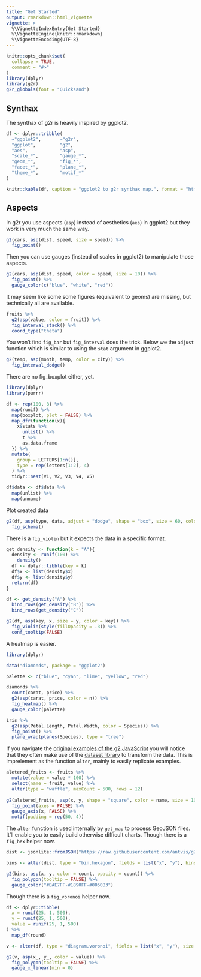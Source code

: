 ```yaml
---
title: "Get Started"
output: rmarkdown::html_vignette
vignette: >
  %\VignetteIndexEntry{Get Started}
  %\VignetteEngine{knitr::rmarkdown}
  %\VignetteEncoding{UTF-8}
---
```


```r
knitr::opts_chunk$set(
  collapse = TRUE,
  comment = "#>"
)
library(dplyr)
library(g2r)
g2r_globals(font = "Quicksand")
```

## Synthax

The synthax of g2r is heavily inspired by ggplot2.

```r
df <- dplyr::tribble(
  ~"ggplot2",       ~"g2r",
  "ggplot",         "g2",
  "aes",            "asp",
  "scale_*",        "gauge_*",
  "geom_*",         "fig_*",
  "facet_*",        "plane_*",
  "theme_*",        "motif_*"
)

knitr::kable(df, caption = "ggplot2 to g2r synthax map.", format = "html")
```

## Aspects

In g2r you use aspects (`asp`) instead of aesthetics (`aes`) in ggplot2 but they work in very much the same way.

```r
g2(cars, asp(dist, speed, size = speed)) %>% 
  fig_point()
```

Then you can use gauges (instead of scales in ggplot2) to manipulate those aspects.

```r
g2(cars, asp(dist, speed, color = speed, size = 10)) %>% 
  fig_point() %>% 
  gauge_color(c("blue", "white", "red"))
```

It may seem like some some figures (equivalent to geoms) are missing, but technically all are available.

```r
fruits %>% 
  g2(asp(value, color = fruit)) %>% 
  fig_interval_stack() %>% 
  coord_type("theta")
```

You won't find `fig_bar` but `fig_interval` does the trick. Below we the `adjust` function which is similar to using the `stat` argument in ggplot2.

```r
g2(temp, asp(month, temp, color = city)) %>% 
  fig_interval_dodge() 
```

There are no fig_boxplot either, yet.

```r
library(dplyr)
library(purrr)

df <- rep(100, 8) %>% 
  map(runif) %>% 
  map(boxplot, plot = FALSE) %>% 
  map_dfr(function(x){
    x$stats %>% 
      unlist() %>% 
      t %>% 
      as.data.frame
  }) %>% 
  mutate(
    group = LETTERS[1:n()],
    type = rep(letters[1:2], 4)
  ) %>% 
  tidyr::nest(V1, V2, V3, V4, V5)

df$data <- df$data %>% 
  map(unlist) %>% 
  map(unname)
```

Plot created data

```r
g2(df, asp(type, data, adjust = "dodge", shape = "box", size = 60, color = group)) %>% 
  fig_schema()
```

There is a `fig_violin` but it expects the data in a specific format.

```r
get_density <- function(k = "A"){
  density <- runif(100) %>% 
    density() 
  df <- dplyr::tibble(key = k)
  df$x <- list(density$x)
  df$y <- list(density$y)
  return(df)
}

df <- get_density("A") %>% 
  bind_rows(get_density("B")) %>% 
  bind_rows(get_density("C"))

g2(df, asp(key, x, size = y, color = key)) %>% 
  fig_violin(style(fillOpacity = .3)) %>% 
  conf_tooltip(FALSE)
```

A heatmap is easier.

```r
library(dplyr)

data("diamonds", package = "ggplot2")

palette <- c("blue", "cyan", "lime", "yellow", "red")

diamonds %>% 
  count(carat, price) %>% 
  g2(asp(carat, price, color = n)) %>% 
  fig_heatmap() %>% 
  gauge_color(palette)
```

```r
iris %>%
  g2(asp(Petal.Length, Petal.Width, color = Species)) %>% 
  fig_point() %>%
  plane_wrap(planes(Species), type = "tree")
```

If you navigate the [original examples of the g2 JavaScript](https://antv.alipay.com/zh-cn/g2/3.x/demo/index.html) you will notice that they often make use of the [dataset library](https://github.com/antvis/data-set) to transform the data. This is imprelement as the function `alter`, mainly to easily replicate examples.

```r
aletered_fruits <- fruits %>% 
  mutate(value = value * 100) %>% 
  select(name = fruit, value) %>% 
  alter(type = "waffle", maxCount = 500, rows = 12) 
 
g2(aletered_fruits, asp(x, y, shape = "square", color = name, size = 10)) %>% 
  fig_point(axes = FALSE) %>% 
  gauge_axis(x, FALSE) %>% 
  motif(padding = rep(50, 4)) 
```

The `alter` function is used internally by `get_map` to process GeoJSON files. It'll enable you to easily build otherwise difficult charts. Though there is a `fig_hex` helper now.

```r
dist <- jsonlite::fromJSON("https://raw.githubusercontent.com/antvis/g2/master/demos/data/gaussion-distribution.json")

bins <- alter(dist, type = "bin.hexagon", fields = list("x", "y"), bins = list(10, 5), sizeByCount = TRUE)

g2(bins, asp(x, y, color = count, opacity = count)) %>% 
  fig_polygon(tooltip = FALSE) %>% 
  gauge_color("#BAE7FF-#1890FF-#0050B3")
```

Though there is a `fig_voronoi` helper now.

```r
df <- dplyr::tibble(
  x = runif(25, 1, 500),
  y = runif(25, 1, 500),
  value = runif(25, 1, 500)
) %>% 
  map_df(round)

v <- alter(df, type = "diagram.voronoi", fields = list("x", "y"), size = list(500, 500), as = list("x_", "y_"), .rename = FALSE)

g2(v, asp(x_, y_, color = value)) %>% 
  fig_polygon(tooltip = FALSE) %>% 
  gauge_x_linear(min = 0) 
```